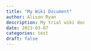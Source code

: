 ```yaml
---
title: "My Wiki Document"
author: Alison Ryan
description: My trial wiki doc
date: 2023-03-07
categories: test
draft: false
---
```

